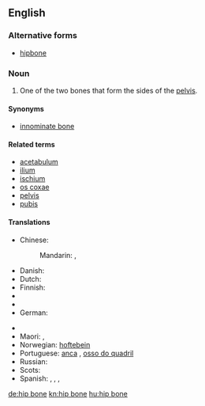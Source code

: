 {{wikipedia}}
==English==

===Alternative forms===
* [[hipbone]]

===Noun===
{{en-noun|head=[[hip]] [[bone]]}}

# {{context|skeleton|lang=en}} One of the two bones that form the sides of the [[pelvis]].

====Synonyms====
* [[innominate bone]]

====Related terms====
*[[acetabulum]]
*[[ilium]]
*[[ischium]]
*[[os coxae]]
*[[pelvis]]
*[[pubis]]

====Translations====
{{trans-top|bone}}
* Chinese:
*: Mandarin: {{t|cmn|髖骨|sc=Hani}}, {{t|cmn|髋骨|tr=kuāngǔ|sc=Hani}}
* Danish: {{t-|da|hofteben|n}}
* Dutch: {{t-|nl|heupbeen|n}}
* Finnish: {{t+|fi|lonkkaluu}}
* {{trreq|fr}}
* {{trreq|gl}}
* German: {{t-|de|Hüftknochen|m}}
{{trans-mid}}
* {{trreq|it}}
* Maori: {{t-|mi|himu}}, {{t|mi|pōrori}}
* Norwegian: [[hoftebein]]
* Portuguese: [[anca]] {{qualifier|Portugal}}, [[osso do quadril]] {{qualifier|Brazil}}
* Russian: {{t+|ru|тазовый|alt=тазовая}} {{t+|ru|кость|f}}
* Scots: {{tø|sco|hurkle-bane}}
* Spanish: {{t-|es|hueso de la cadera|m}}, {{t+|es|coxal|m}}, {{t-|es|hueso coxal|m}},  {{t-|es|hueso innominado|m}}
{{trans-bottom}}

[[de:hip bone]]
[[kn:hip bone]]
[[hu:hip bone]]